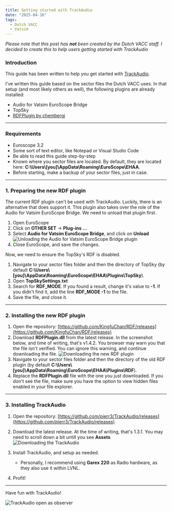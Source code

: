 ```yaml
---
title: Getting started with TrackAudio
date: "2025-04-16"
tags:
  - Dutch VACC
  - Vatsim
---
```


_Please note that this post has **not** been created by the Dutch VACC staff. I decided to create this to help users getting started with TrackAudio_

### Introduction

This guide has been written to help you get started with [TrackAudio](https://github.com/pierr3/TrackAudio).

I've written this guide based on the sector files the Dutch VACC uses. In that setup (and most likely others as well), the following plugins are already installed:

- Audio for Vatsim EuroScope Bridge
- TopSky
- [RDFPlugin by chembergj](https://github.com/chembergj/RDF)

---

### Requirements

- Euroscope 3.2
- Some sort of text editor, like Notepad or Visual Studio Code
- Be able to read this guide step-by-step
- Known where you sector files are located. By default, they are located here: **C:\Users\\[you]\AppData\Roaming\EuroScope\EHAA**.
- Before starting, make a backup of your sector files, just in case.

---

### 1. Preparing the new RDF plugin

The current RDF plugin can't be used with TrackAudio. Luckily, there is an alternative that does support it. This plugin also takes over the role of the Audio for Vatsim EuroScope Bridge. We need to unload that plugin first.

1. Open EuroScope
2. Click on **OTHER SET** -> **Plug-ins ...**
3. Select **Audio for Vatsim EuroScope Bridge**, and click on **Unload**
   ![Unloading the Audio for Vatsim EuroScope Bridge plugin](/static/images/2025-04-16-getting-started-with-trackaudio/unload-bridge.png)
4. Close EuroScope, and save the changes.

Now, we need to ensure the TopSky's RDF is disabled.

1. Navigate to your sector files folder and then the directory of TopSky (by default **C:\Users\\[you]\AppData\Roaming\EuroScope\EHAA\Plugins\TopSky**).
2. Open **TopSkySettings.txt**
3. Search for **RDF_MODE**. If you found a result, change it's value to **-1**. If you didn't find it, add the line **RDF_MODE -1** to the file.
4. Save the file, and close it.

---

### 2. Installing the new RDF plugin

1. Open the repository: [https://github.com/KingfuChan/RDF/releases](https://github.com/KingfuChan/RDF/releases)
2. Download **RDFPlugin.dll** from the latest release. In the screenshot below, and time of writing, that's v1.4.2. You browser may warn you that the file isn't verified. You can ignore this warning, and continue downloading the file.
   ![Downloading the new RDF plugin](/static/images/2025-04-16-getting-started-with-trackaudio/download-rdf.png)
3. Navigate to your sector files folder and then the directory of the old RDF plugin (by default **C:\Users\\[you]\AppData\Roaming\EuroScope\EHAA\Plugins\RDF**).
4. Replace the **RDFPlugin.dll** file with the one you just downloaded. If you don't see the file, make sure you have the option to view hidden files enabled in your file explorer.

---

### 3. Installing TrackAudio

1. Open the repository: [https://github.com/pierr3/TrackAudio/releases](https://github.com/pierr3/TrackAudio/releases)
2. Download the latest release. At the time of writing, that's 1.3.1. You may need to scroll down a bit untill you see **Assets**
   ![Downloading the TrackAudio](/static/images/2025-04-16-getting-started-with-trackaudio/download-trackaudio.png)
3. Install TrackAudio, and setup as needed.

   - Personally, I recommend using **Garex 220** as Radio hardware, as they also use it within LVNL.

4. Profit!

---

Have fun with TrackAudio!

![TrackAudio open as observer](/static/images/2025-04-16-getting-started-with-trackaudio/trackaudio-example.png)
